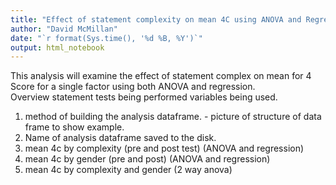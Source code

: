 ```yaml
---
title: "Effect of statement complexity on mean 4C using ANOVA and Regression"
author: "David McMillan"
date: "`r format(Sys.time(), '%d %B, %Y')`"
output: html_notebook
---
```


This analysis will examine the effect of statement complex on mean for 4 Score for a single factor using both ANOVA and regression.  
Overview statement
tests being performed
variables being used.


1. method of building the analysis dataframe.
        - picture of structure of data frame to show example.
2. Name of analysis dataframe saved to the disk.
3. mean 4c by complexity (pre and post test) (ANOVA and regression)
4. mean 4c by gender (pre and post) (ANOVA and regression)
5. mean 4c by complexity and gender (2 way anova)
